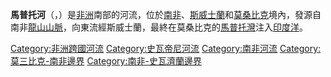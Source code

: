 '''馬普托河'''（{{lang-en|'''Maputo River'''}}，{{lang-pt|'''Rio Maputo'''}}）是[[非洲|非洲]]南部的河流，位於[[南非|南非]]、[[斯威士蘭|斯威士蘭]]和[[莫桑比克|莫桑比克]]境內，發源自南非[[龍山山脈|龍山山脈]]，向東流經斯威士蘭，最終在莫桑比克的[[馬普托灣|馬普托灣]]注入[[印度洋|印度洋]]。

{{Swaziland-stub}}
{{Mozambique-stub}}
{{SouthAfrica-stub}}

{{coord|26|11|S|32|42|E|display=title|region:ZA_type:river_source:GNS-enwiki}}
{{莫三比克河流}}
{{DEFAULTSORT:Maputo}}
[[Category:非洲跨國河流|Category:非洲跨國河流]]
[[Category:史瓦帝尼河流|Category:史瓦帝尼河流]]
[[Category:南非河流|Category:南非河流]]
[[Category:莫三比克-南非邊界|Category:莫三比克-南非邊界]]
[[Category:南非-史瓦濟蘭邊界|Category:南非-史瓦濟蘭邊界]]